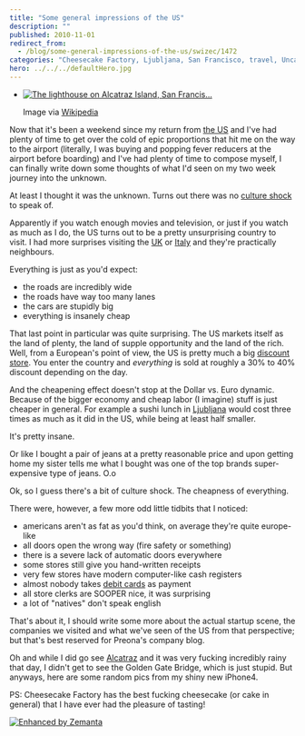 ```yaml
---
title: "Some general impressions of the US"
description: ""
published: 2010-11-01
redirect_from:
  - /blog/some-general-impressions-of-the-us/swizec/1472
categories: "Cheesecake Factory, Ljubljana, San Francisco, travel, Uncategorized"
hero: ../../../defaultHero.jpg
---
```


- [![The lighthouse on Alcatraz Island, San Francis...](https://swizec.com/blog/wp-content/uploads/2010/11/300px-Alcatraz_Island_Lighthouse.jpg "The lighthouse on Alcatraz Island, San Francis...")](http://commons.wikipedia.org/wiki/File:Alcatraz_Island_Lighthouse.jpg)

  Image via [Wikipedia](http://commons.wikipedia.org/wiki/File:Alcatraz_Island_Lighthouse.jpg)

Now that it's been a weekend since my return from [the US](<http://maps.google.com/maps?ll=38.8833333333,-77.0166666667&spn=10.0,10.0&q=38.8833333333,-77.0166666667 (United%20States)&t=h> "United States") and I've had plenty of time to get over the cold of epic proportions that hit me on the way to the airport (literally, I was buying and popping fever reducers at the airport before boarding) and I've had plenty of time to compose myself, I can finally write down some thoughts of what I'd seen on my two week journey into the unknown.

At least I thought it was the unknown. Turns out there was no [culture shock](http://en.wikipedia.org/wiki/Culture_shock "Culture shock") to speak of.

Apparently if you watch enough movies and television, or just if you watch as much as I do, the US turns out to be a pretty unsurprising country to visit. I had more surprises visiting the [UK](<http://maps.google.com/maps?ll=51.5,-0.116666666667&spn=10.0,10.0&q=51.5,-0.116666666667 (United%20Kingdom)&t=h> "United Kingdom") or [Italy](<http://maps.google.com/maps?ll=41.9,12.4833333333&spn=10.0,10.0&q=41.9,12.4833333333 (Italy)&t=h> "Italy") and they're practically neighbours.

Everything is just as you'd expect:

- the roads are incredibly wide
- the roads have way too many lanes
- the cars are stupidly big
- everything is insanely cheap

That last point in particular was quite surprising. The US markets itself as the land of plenty, the land of supple opportunity and the land of the rich. Well, from a European's point of view, the US is pretty much a big [discount store](http://en.wikipedia.org/wiki/Discount_store "Discount store"). You enter the country and _everything_ is sold at roughly a 30% to 40% discount depending on the day.

And the cheapening effect doesn't stop at the Dollar vs. Euro dynamic. Because of the bigger economy and cheap labor (I imagine) stuff is just cheaper in general. For example a sushi lunch in [Ljubljana](<http://maps.google.com/maps?ll=46.0513888889,14.5055555556&spn=0.1,0.1&q=46.0513888889,14.5055555556 (Ljubljana)&t=h> "Ljubljana") would cost three times as much as it did in the US, while being at least half smaller.

It's pretty insane.

Or like I bought a pair of jeans at a pretty reasonable price and upon getting home my sister tells me what I bought was one of the top brands super-expensive type of jeans. O.o

Ok, so I guess there's a bit of culture shock. The cheapness of everything.

There were, however, a few more odd little tidbits that I noticed:

- americans aren't as fat as you'd think, on average they're quite europe-like
- all doors open the wrong way (fire safety or something)
- there is a severe lack of automatic doors everywhere
- some stores still give you hand-written receipts
- very few stores have modern computer-like cash registers
- almost nobody takes [debit cards](http://en.wikipedia.org/wiki/Debit_card "Debit card") as payment
- all store clerks are SOOPER nice, it was surprising
- a lot of "natives" don't speak english

That's about it, I should write some more about the actual startup scene, the companies we visited and what we've seen of the US from that perspective; but that's best reserved for Preona's company blog.

Oh and while I did go see [Alcatraz](<http://maps.google.com/maps?ll=37.8264,-122.4224&spn=1.0,1.0&q=37.8264,-122.4224 (Alcatraz%20Island)&t=h> "Alcatraz Island") and it was very fucking incredibly rainy that day, I didn't get to see the Golden Gate Bridge, which is just stupid. But anyways, here are some random pics from my shiny new iPhone4.

PS: Cheesecake Factory has the best fucking cheesecake (or cake in general) that I have ever had the pleasure of tasting!

[![Enhanced by Zemanta](https://img.zemanta.com/zemified_e.png?x-id=b11e33c7-9113-4266-9831-ea91b28c7758)](http://www.zemanta.com/ "Enhanced by Zemanta")
